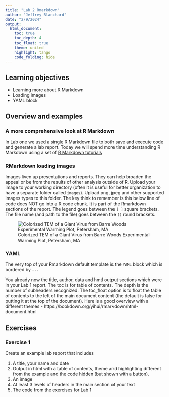```yaml
---
title: "Lab 2 Rmarkdown"
author: "Jeffrey Blanchard"
date: "2/9/2024"
output:
  html_document:
    toc: true
    toc_depth: 4
    toc_float: true
    theme: united
    highlight: tango
    code_folding: hide
---
```


## Learning objectives

-   Learning more about R Markdown
-   Loading images
-   YAML block

## Overview and examples

### A more comprehensive look at R Markdown

In Lab one we used a single R Markdown file to both save and execute code and generate a lab report. Today we will spend more time understanding R Markdown using a set of [R Markdown tutorials](https://rmarkdown.rstudio.com/index.html)


### RMarkdown loading images

Images liven up presentations and reports. They can help broaden the appeal or be from the results of other analysis outside of R. Upload your image to your working directory (often it is useful for better organization to have a separate folder called `images`).  Upload png, jpeg and other supported images types to this folder. The key think to remember is this below line of code does NOT go into a R code chunk. It is part of the Rmarkdown sections of the report. The legend goes between the `[ ]` square brackets. The file name (and path to the file) goes between the `()` round brackets.


![Colorized TEM of a Giant Virus from Barre Woods Experimental Warming Plot, Petersham, MA](images/lab2/giant_virus.jpg)

### YAML

The very top of your Rmarkdown default template is the `YAML` block which is bordered by `---`

You already now the title, author, data and hmtl output sections which were in your Lab 1 report.  The toc is for table of contents. The depth is the number of subheaders recognized. The toc_float option is to float the table of contents to the left of the main document content (the default is false for putting it at the top of the document). Here is a good overview with a different themes - https://bookdown.org/yihui/rmarkdown/html-document.html

## Exercises

### Exercise 1

Create an example lab report that includes

1. A title, your name and date
2. Output in html with a table of contents, theme and highlighting different from the example and the code hidden (but shown with a button).
3. An image
4. At least 3 levels of headers in the main section of your text
5. The code from the exercises for Lab 1




